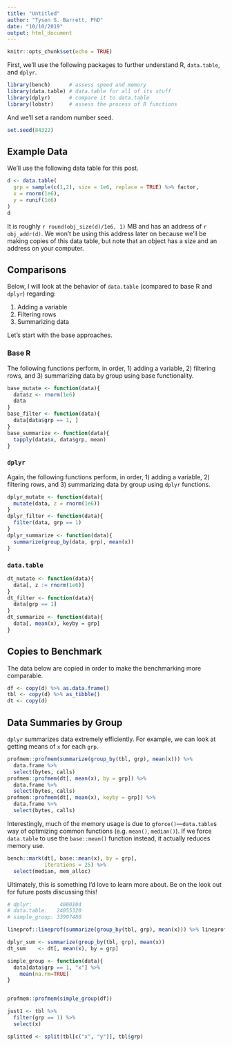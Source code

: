 ```yaml
---
title: "Untitled"
author: "Tyson S. Barrett, PhD"
date: "10/10/2019"
output: html_document
---
```


```r
knitr::opts_chunk$set(echo = TRUE)
```


First, we'll use the following packages to further understand R, `data.table`, and `dplyr`.

```r
library(bench)      # assess speed and memory
library(data.table) # data.table for all of its stuff
library(dplyr)      # compare it to data.table
library(lobstr)     # assess the process of R functions
```

And we'll set a random number seed.

```r
set.seed(84322)
```


## Example Data

We'll use the following data table for this post.

```r
d <- data.table(
  grp = sample(c(1,2), size = 1e6, replace = TRUE) %>% factor,
  x = rnorm(1e6),
  y = runif(1e6)
)
d
```

It is roughly `r round(obj_size(d)/1e6, 1)` MB and has an address of `r obj_addr(d)`. We won't be using this address later on because we'll be making copies of this data table, but note that an object has a size and an address on your computer.

## Comparisons

Below, I will look at the behavior of `data.table` (compared to base R and `dplyr`) regarding:

1. Adding a variable
2. Filtering rows
3. Summarizing data

Let's start with the base approaches.

### Base R

The following functions perform, in order, 1) adding a variable, 2) filtering rows, and 3) summarizing data by group using base functionality.

```r
base_mutate <- function(data){
  data$z <- rnorm(1e6)
  data
}
base_filter <- function(data){
  data[data$grp == 1, ]
}
base_summarize <- function(data){
  tapply(data$x, data$grp, mean)
}
```

### `dplyr`

Again, the following functions perform, in order, 1) adding a variable, 2) filtering rows, and 3) summarizing data by group using `dplyr` functions.

```r
dplyr_mutate <- function(data){
  mutate(data, z = rnorm(1e6))
}
dplyr_filter <- function(data){
  filter(data, grp == 1)
}
dplyr_summarize <- function(data){
  summarize(group_by(data, grp), mean(x))
}
```

### `data.table`

```r
dt_mutate <- function(data){
  data[, z := rnorm(1e6)]
}
dt_filter <- function(data){
  data[grp == 1]
}
dt_summarize <- function(data){
  data[, mean(x), keyby = grp]
}
```

## Copies to Benchmark

The data below are copied in order to make the benchmarking more comparable.

```r
df <- copy(d) %>% as.data.frame()
tbl <- copy(d) %>% as_tibble()
dt <- copy(d)
```


## Data Summaries by Group

`dplyr` summarizes data extremely efficiently. For example, we can look at getting means of `x` for each `grp`.

```r
profmem::profmem(summarize(group_by(tbl, grp), mean(x))) %>% 
  data.frame %>% 
  select(bytes, calls)
profmem::profmem(dt[, mean(x), by = grp]) %>% 
  data.frame %>% 
  select(bytes, calls)
profmem::profmem(dt[, mean(x), keyby = grp]) %>% 
  data.frame %>% 
  select(bytes, calls)
```

Interestingly, much of the memory usage is due to `gforce()`---`data.table`s way of optimizing common functions (e.g. `mean()`, `median()`). If we force `data.table` to use the `base::mean()` function instead, it actually reduces memory use.

```r
bench::mark(dt[, base::mean(x), by = grp], 
            iterations = 25) %>% 
  select(median, mem_alloc)
```

Ultimately, this is something I'd love to learn more about. Be on the look out for future posts discussing this!

```r
# dplyr:         4000104
# data.table:   24055320
# simple_group: 33997480

lineprof::lineprof(summarize(group_by(tbl, grp), mean(x))) %>% lineprof::shine()

dplyr_sum <- summarize(group_by(tbl, grp), mean(x))
dt_sum    <- dt[, mean(x), by = grp]

simple_group <- function(data){
  data[data$grp == 1, "x"] %>% 
    mean(na.rm=TRUE)
}


profmem::profmem(simple_group(df))

just1 <- tbl %>% 
  filter(grp == 1) %>% 
  select(x)

splitted <- split(tbl[c("x", "y")], tbl$grp)

```









